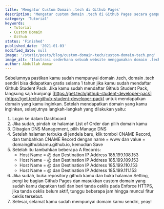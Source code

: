 ```yaml
---
title: 'Mengatur Custom Domain .tech di Github Pages'
description: 'Mengatur custom domain .tech di Github Pages secara gampang'
category: 'Tutorial'
keywords:
  - Tutorial
  - Custom Domain
  - Github
status: 'Finished'
published_date: '2021-01-03'
modified_date: null
image: '/static/posts/blog/custom-domain-tech/custom-domain-tech.png'
image_alt: 'Ilustrasi sederhana sebuah website menggunakan domain .tech'
author: Abdullah Ammar
---
```


Sebelumnya pastikan kamu sudah mempunyai domain .tech, domain .tech sendiri bisa didapatkan gratis
selama 1 tahun jika kamu sudah mendaftar Github Student Pack. Jika kamu sudah mendaftar Github
Student Pack, langsung saja kunjungi
[https://get.tech/github-student-developer-pack](https://get.tech/github-student-developer-pack)
untuk mendapatkan domain yang kamu inginkan. Setelah mendapatkan domain yang kamu inginkan,
selanjutnya langkah-langkah yang dilakukan yaitu:

1. Login ke dalam Dashboard
2. Jika sudah, pindah ke halaman List of Order dan pilih domain kamu
3. Dibagian DNS Management, pilih Manage DNS
4. Setelah halaman terbuka di jendela baru, klik tombol CNAME Record, dan tambahkan CNAME Record
   dengan name = www dan value = domaingithubkamu.github.io, kemudian Save
5. Setelah itu tambahkan beberapa A Records:
   - Host Name = @ dan Destination IP Address 185.199.108.153
   - Host Name = @ dan Destination IP Address 185.199.109.153
   - Host Name = @ dan Destination IP Address 185.199.110.153
   - Host Name = @ dan Destination IP Address 185.199.111.153
6. Jika sudah, buka repository github kamu dan buka halaman Setting, pergi ke bagian Github Pages
   dan masukkan custom domain yang sudah kamu dapatkan tadi dan beri tanda ceklis pada Enforce
   HTTPS, jika tanda ceklis belum aktif, tunggu beberapa jam hingga muncul fitur ceklis tersebut.
7. Selesai, selamat kamu sudah mempunyai domain kamu sendiri, yeay!
